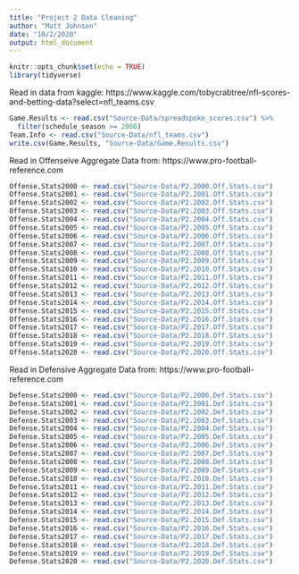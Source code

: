 ```yaml
---
title: "Project 2 Data Cleaning"
author: "Matt Johnson"
date: "10/2/2020"
output: html_document
---
```


```r
knitr::opts_chunk$set(echo = TRUE)
library(tidyverse)
```
Read in data from kaggle: https://www.kaggle.com/tobycrabtree/nfl-scores-and-betting-data?select=nfl_teams.csv
```r
Game.Results <- read.csv("Source-Data/spreadspoke_scores.csv") %>% 
  filter(schedule_season >= 2000)
Team.Info <- read.csv("Source-Data/nfl_teams.csv")
write.csv(Game.Results, "Source-Data/Game.Results.csv")
```

Read in Offenseive Aggregate Data from: https://www.pro-football-reference.com
```r
Offense.Stats2000 <- read.csv("Source-Data/P2.2000.Off.Stats.csv")
Offense.Stats2001 <- read.csv("Source-Data/P2.2001.Off.Stats.csv")
Offense.Stats2002 <- read.csv("Source-Data/P2.2002.Off.Stats.csv")
Offense.Stats2003 <- read.csv("Source-Data/P2.2003.Off.Stats.csv")
Offense.Stats2004 <- read.csv("Source-Data/P2.2004.Off.Stats.csv")
Offense.Stats2005 <- read.csv("Source-Data/P2.2005.Off.Stats.csv")
Offense.Stats2006 <- read.csv("Source-Data/P2.2006.Off.Stats.csv")
Offense.Stats2007 <- read.csv("Source-Data/P2.2007.Off.Stats.csv")
Offense.Stats2008 <- read.csv("Source-Data/P2.2008.Off.Stats.csv")
Offense.Stats2009 <- read.csv("Source-Data/P2.2009.Off.Stats.csv")
Offense.Stats2010 <- read.csv("Source-Data/P2.2010.Off.Stats.csv")
Offense.Stats2011 <- read.csv("Source-Data/P2.2011.Off.Stats.csv")
Offense.Stats2012 <- read.csv("Source-Data/P2.2012.Off.Stats.csv")
Offense.Stats2013 <- read.csv("Source-Data/P2.2013.Off.Stats.csv")
Offense.Stats2014 <- read.csv("Source-Data/P2.2014.Off.Stats.csv")
Offense.Stats2015 <- read.csv("Source-Data/P2.2015.Off.Stats.csv")
Offense.Stats2016 <- read.csv("Source-Data/P2.2016.Off.Stats.csv")
Offense.Stats2017 <- read.csv("Source-Data/P2.2017.Off.Stats.csv")
Offense.Stats2018 <- read.csv("Source-Data/P2.2018.Off.Stats.csv")
Offense.Stats2019 <- read.csv("Source-Data/P2.2019.Off.Stats.csv")
Offense.Stats2020 <- read.csv("Source-Data/P2.2020.Off.Stats.csv")
```

Read in Defensive Aggregate Data from: https://www.pro-football-reference.com
```r
Defense.Stats2000 <- read.csv("Source-Data/P2.2000.Def.Stats.csv")
Defense.Stats2001 <- read.csv("Source-Data/P2.2001.Def.Stats.csv")
Defense.Stats2002 <- read.csv("Source-Data/P2.2002.Def.Stats.csv")
Defense.Stats2003 <- read.csv("Source-Data/P2.2003.Def.Stats.csv")
Defense.Stats2004 <- read.csv("Source-Data/P2.2004.Def.Stats.csv")
Defense.Stats2005 <- read.csv("Source-Data/P2.2005.Def.Stats.csv")
Defense.Stats2006 <- read.csv("Source-Data/P2.2006.Def.Stats.csv")
Defense.Stats2007 <- read.csv("Source-Data/P2.2007.Def.Stats.csv")
Defense.Stats2008 <- read.csv("Source-Data/P2.2008.Def.Stats.csv")
Defense.Stats2009 <- read.csv("Source-Data/P2.2009.Def.Stats.csv")
Defense.Stats2010 <- read.csv("Source-Data/P2.2010.Def.Stats.csv")
Defense.Stats2011 <- read.csv("Source-Data/P2.2011.Def.Stats.csv")
Defense.Stats2012 <- read.csv("Source-Data/P2.2012.Def.Stats.csv")
Defense.Stats2013 <- read.csv("Source-Data/P2.2013.Def.Stats.csv")
Defense.Stats2014 <- read.csv("Source-Data/P2.2014.Def.Stats.csv")
Defense.Stats2015 <- read.csv("Source-Data/P2.2015.Def.Stats.csv")
Defense.Stats2016 <- read.csv("Source-Data/P2.2016.Def.Stats.csv")
Defense.Stats2017 <- read.csv("Source-Data/P2.2017.Def.Stats.csv")
Defense.Stats2018 <- read.csv("Source-Data/P2.2018.Def.Stats.csv")
Defense.Stats2019 <- read.csv("Source-Data/P2.2019.Def.Stats.csv")
Defense.Stats2020 <- read.csv("Source-Data/P2.2020.Def.Stats.csv")
```


